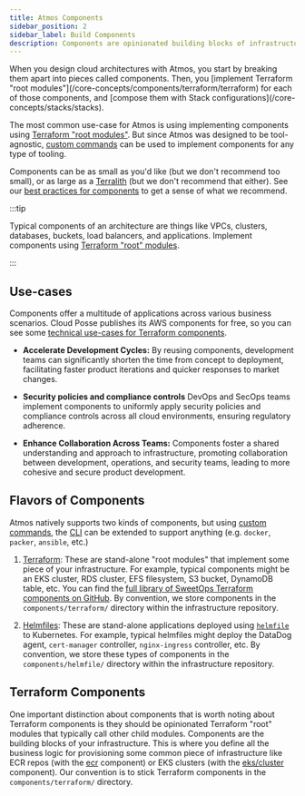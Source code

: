 ```yaml
---
title: Atmos Components
sidebar_position: 2
sidebar_label: Build Components
description: Components are opinionated building blocks of infrastructure as code that solve one specific problem or use-case.
---
```


<Intro>
When you design cloud architectures with Atmos, you start by breaking them apart into pieces called components. Then, you [implement Terraform "root modules"](/core-concepts/components/terraform/terraform) for each of those components, and [compose them with Stack configurations](/core-concepts/stacks/stacks).
</Intro>

The most common use-case for Atmos is using implementing components using [Terraform "root modules"](https://developer.hashicorp.com/terraform/language/modules#the-root-module). But since Atmos was designed to be tool-agnostic, [custom commands](/core-concepts/custom-commands) can be used to implement components for any type of tooling.

Components can be as small as you'd like (but we don't recommend too small), or as large as a [Terralith](/terms/terralith) (but we don't recommend that either). See our [best practices for components](/best-practices/components) to get a sense of what we recommend.

:::tip

Typical components of an architecture are things like VPCs, clusters, databases, buckets, load balancers, and applications. Implement components using [Terraform "root" modules](https://developer.hashicorp.com/terraform/language/modules#the-root-module).

:::

## Use-cases

Components offer a multitude of applications across various business scenarios. Cloud Posse publishes its AWS components for free, so you can see some [technical use-cases for Terraform components](https://docs.cloudposse.com/components/category/aws/).

- **Accelerate Development Cycles:** By reusing components, development teams can significantly shorten the time from concept to deployment, facilitating faster product iterations and quicker responses to market changes.

- **Security policies and compliance controls** DevOps and SecOps teams implement components to uniformly apply security policies and compliance controls across all cloud environments, ensuring regulatory adherence.

- **Enhance Collaboration Across Teams:** Components foster a shared understanding and approach to infrastructure, promoting collaboration between development, operations, and security teams, leading to more cohesive and secure product development.

## Flavors of Components

Atmos natively supports two kinds of components, but using [custom commands](/core-concepts/custom-commands), the [CLI](/cli) can be extended to support anything (e.g. `docker`, `packer`, `ansible`, etc.)

1. [Terraform](/core-concepts/components/terraform/terraform): These are stand-alone "root modules" that implement some piece of your infrastructure. For example, typical components might be an
   EKS cluster, RDS cluster, EFS filesystem, S3 bucket, DynamoDB table, etc. You can find
   the [full library of SweetOps Terraform components on GitHub](https://github.com/cloudposse/terraform-aws-components). By convention, we store
   components in the `components/terraform/` directory within the infrastructure repository.

2. [Helmfiles](/core-concepts/components/helmfile): These are stand-alone applications deployed using [`helmfile`](https://github.com/helmfile) to Kubernetes. For example, typical
   helmfiles might deploy the DataDog agent, `cert-manager` controller, `nginx-ingress` controller, etc. By convention, we store these types of components in the `components/helmfile/` directory within the infrastructure repository.

## Terraform Components

One important distinction about components that is worth noting about Terraform components is they should be opinionated Terraform "root" modules that typically call other child modules. Components are the building blocks of your infrastructure. This is where you define all the business logic for provisioning some common piece of infrastructure like ECR repos (with the [ecr](https://github.com/cloudposse/terraform-aws-components/tree/main/modules/ecr) component) or EKS clusters (with the [eks/cluster](https://github.com/cloudposse/terraform-aws-components/tree/main/modules/eks/cluster) component). Our convention is to stick Terraform components in the `components/terraform/` directory.
